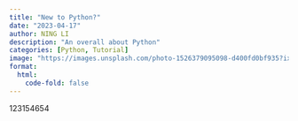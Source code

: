 ```yaml
---
title: "New to Python?"
date: "2023-04-17"
author: NING LI
description: "An overall about Python"
categories: [Python, Tutorial]
image: "https://images.unsplash.com/photo-1526379095098-d400fd0bf935?ixlib=rb-4.0.3&ixid=MnwxMjA3fDB8MHxzZWFyY2h8MXx8cHl0aG9uJTIwcHJvZ3JhbW1pbmd8ZW58MHx8MHx8&auto=format&fit=crop&w=500&q=60"
format:
  html:
    code-fold: false
---
```


123154654